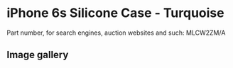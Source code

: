 
# iPhone 6s Silicone Case - Turquoise

Part number, for search engines, auction websites and such: MLCW2ZM/A

## Image gallery

<div style={{ width: '100%', maxWidth: '768px' }}>
<GalleryComponent
    images={[
      {
        original: "/everysource/MLCW2.webp",
        thumbnail: "/everypreview/MLCW2.webp",
      },
      {
        original: "/everysource/MLCW2_AV1_GOLD.webp",
        thumbnail: "/everypreview/MLCW2_AV1_GOLD.webp",
      },
      {
        original: "/everysource/MLCW2_AV1_SILVER.webp",
        thumbnail: "/everypreview/MLCW2_AV1_SILVER.webp",
      },
      {
        original: "/everysource/MLCW2_AV1_SPACE_GRAY.webp",
        thumbnail: "/everypreview/MLCW2_AV1_SPACE_GRAY.webp",
      },
      {
        original: "/everysource/MLCW2_AV2.webp",
        thumbnail: "/everypreview/MLCW2_AV2.webp",
      },
      {
        original: "/everysource/MLCW2_AV3.webp",
        thumbnail: "/everypreview/MLCW2_AV3.webp",
      }
    ]}
  />
</div>